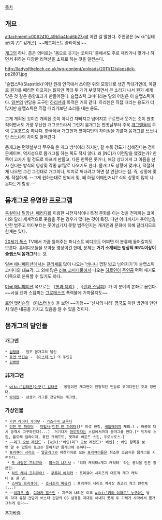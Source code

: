 [[목차]]
== 개요 ==
attachment:c0062410_49b5a4fcd6b27.gif
이런 걸 말한다. 주인공은 [wiki:"김태균(야구)" 김개콘]. ~~헤드퍼스트 슬라이딩~~

[[개그]]의 하나. 좁은 의미로는 '몸으로 웃기는 코미디' 중에서도 주로 때리거나 맞거나 하면서 취하는 다양한 리액션을 소재로 하는 것을 일컫는다.

http://ladyoftheloch.co.uk/wp-content/uploads/2011/12/slapstick-pp2801.jpg

'슬랩스틱(Slapstick)'이란 원래 연극에서 쓰이던 위의 모양대로 생긴 막대기인데, 이걸로 뭔가를 때리면 아프지는 않지만 막대 두 개가 부딪히면서 큰 소리가 나서 뭔가 세게 맞은 것 같은 음향효과가 만들어진다. 슬랩스틱 코미디라는 말의 어원은 이 슬랩스틱이다. [[일본]]의 만담용 도구인 [[하리센]]과 목적은 거의 같다. 하리센은 직접 때리는 용도가 더 많지만 슬랩스틱은 직접 때리기보단 소리를 내는 용도. 

그게 계획된 것이건 계획된 것이 아니건 자빠지고 넘어지고 구르면서 웃기는 것이 원초적이면서도 가장 무난한 개그코드라서 그런지 몸개그는 먼옛날부터 주욱 [[개그맨]]들의 주력 웃음코드중 하나다. 한국에서 개그맨과 코미디언의 차이점을 가를때 몸개그를 쓰느냐 안 쓰느냐의 차이도 들어간다.

몸개그는 먼옛날부터 쭈우욱 온 개그 방식이라 하지만, 갈 수록 강도가 심해진다는 점이 문제이며, 억지성으로 몸개그를 하는 쪽도 적지 않다. 왜 [NC]가 이런말을 했겠는가? 한쪽이 고자가 될 정도로 아프게 만들고, 다른 한쪽은 웃거나, 해당 상대에게 그 아픔을 선사 한다는 방식의 영상및 각종 gif짤로 나오기도 한다. 몸개그도 상황에 맞거나, 적절하게 나오면 그건 그것대로 개그이나, 억지로 꺼내려고 하면 잘 안된다는 점. 즉, 상황에 맞게. 적절하게. --그게 원하는대로 안되서 및, 왜 하필 이때인거냐? 식의 상황이 많이 나온다는게 함정.--

== 몸개그로 유명한 프로그램 ==
[[독설]]이나 [[말장난]], [[패러디]]를 이용한 사전지식이나 특정 문화를 아는 것을 전제하는 코미디와 달리 세계적으로 웃음을 주는 경우가 많다는 것이 특징. 다만 어디까지가 웃어넘길 만한 범주고 어디부터는 웃어넘기지 못할 범주인지는 개개인과 문화에 의해 달라지므로 한계는 있다.

[[20세기 폭스]] TV에서 가끔 틀어주는 퍼니스트 비디오도 어쩌면 이 분류에 들어갈지도 모른다. 홈비디오들을 모아둔 영상이긴 한데, 문제는 '''거기 소개되는 영상의 95%이상이 슬랩스틱 몸개그'''라는 것.

[[일본 애니메이션]]에서는 [[클리셰]]로 많이 나오는 '[[바나나]] 껍질 밟고 넘어지기'가 슬랩스틱 코미디의 대표격. 그 외에 많은 [[러브 코미디]]물에서 나오는 [[히로인]]이 [[주인공]] 퍽퍽 패기도 이쪽으로 분류할 수 있기도 하다.

[[미국 애니메이션]] 쪽으로는 《[[톰과 제리]]》, 《[[렌과 스팀피]]》가 이 분야의 본좌로 꼽힌다. ~~사실 렌과 스팀피는 [[그로테스크]] 폭력물에 가까울지도~~

[[로언 앳킨슨]]의 《[[미스터 빈]]》을 보면 ~~기행~~ '신사의 나라' [[영국]]도 이런 방면에 만만치 않은 내공을 가지고 있음을 알 수 있을 것이다.

== 몸개그의 달인들 ==
=== 개그맨 ===
 * [[심형래]] - 원조 몸개그의 달인
 * [[로언 앳킨슨]] - 《[[미스터 빈]]》의 주인공
 * [[김병만]]
=== 非개그맨 ===
 * [[wiki:"김태균(야구)" 김태균]] - 동명이인 개그맨이 전형적인 만담류 코미디언인 것과 정반대.
 * [[박석민]] - 삼성의 개그를 전담하는 개그맨.

=== 가상인물 ===
 * [[가면 라이더 가이무]] - [[카즈라바 코우타]]
 * [[던전 앤 파이터]] - [[마법사(던전 앤 파이터)]][* 여성 한정, [[배틀메이지(던전 앤 파이터)|배틀메이지]] 제외.] : 허공에 대시 공격시 고꾸라진다(...). 거기다가 [[마도학자]]는 스킬에서까지 몸개그를 한다.[* 빗자루 스핀, 플로레 컬라이더, 퓨전 크래프트, 빗자루 바운드 스핀, 우로보로스.]
 * ~~[[리그 오브 레전드]] - [wiki:"베인(리그 오브 레전드)" 베인] : 베인 항목을 보면 알 수 있듯이 토크는 못하지만 몸개그에 능하다~~
 * [[프리큐어 시리즈]] - [[얼굴개그]]와 마찬가지로 모든 [[프리큐어]]들은 최소한 조금씩은 몸개그를 시전한다.
  * [[두 사람은 프리큐어]] - [[미스미 나기사]] : '리더 캐릭터=개그 캐릭터' 라는 공식을 만든 장본인.
  * [[하트 캐치 프리큐어!]] - [[쿠루미 에리카]] : 프리큐어 시리즈의 대표적 개그 캐릭터 중 한 명.
  * [[스마일 프리큐어!]] - [[호시조라 미유키]] : 프리큐어 시리즈 역사상 최고의 개그 완전체(...) 
 * ~~[[이자크 쥴]], [[디아카 앨스먼]] : 지구에 내려온 이후 [[wiki:"키라 야마토" 누구]]와는 달리 각각 듀얼 건담과 버스터 건담의 OS 설정을 제대로 해내지 못해 두 기체가 사막에서 몸개그하게 된다~~
[[추가바람]]

